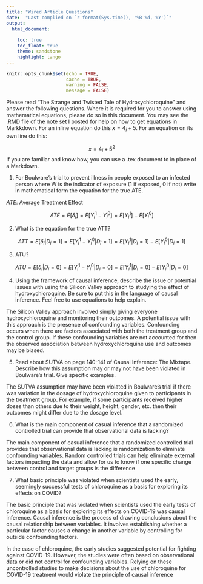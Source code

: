 ```yaml
---
title: "Wired Article Questions"
date:  "Last complied on `r format(Sys.time(), '%B %d, %Y')`"
output:
  html_document: 
  
    toc: true
    toc_float: true
    theme: sandstone
    highlight: tango
---
```


```r
knitr::opts_chunk$set(echo = TRUE,
                      cache = TRUE, 
                      warning = FALSE,
                      message = FALSE)
```

Please read "The Strange and Twisted Tale of Hydroxychloroquine" and answer the following questions.  Where it is required for you to answer using mathematical equations, please do so in this document.  You may see the .RMD file of the note set I posted for help on how to get equations in Markkdown.  For an inline equation do this $x=4_i+5$.  For an equation on its own line do this:

$$x=4_i+5^2$$
If you are familiar and know how, you can use a .tex document to in place of a Markdown.

1.	For Boulware’s trial to prevent illness in people exposed to an infected person where W is the indicator of exposure (1 if exposed, 0 if not) write in mathematical form the equation for the true ATE.

$ATE$: Average Treatment Effect

$$ATE=E[\delta_i]=E[Y_i^1-Y_i^0]=E[Y_i^1]-E[Y_i^0]$$


2.	What is the equation for the true ATT?

$$ATT=E[\delta_i|D_i=1]=E[Y_i^1-Y_i^0|D_i=1]=E[Y_i^1|D_i=1]-E[Y_i^0|D_i=1]$$

3.	ATU?

$$ATU=E[\delta_i|D_i=0]=E[Y_i^1-Y_i^0|D_i=0]=E[Y_i^1|D_i=0]-E[Y_i^0|D_i=0]$$

4.	Using the framework of causal inference, describe the issue or potential issues with using the Silicon Valley approach to studying the effect of hydroxychloroquine.  Be sure to put this in the language of causal inference. Feel free to use equations to help explain.

The Silicon Valley approach involved simply giving everyone hydroxychloroquine and monitoring their outcomes. A potential issue with this approach is the presence of confounding variables. Confounding occurs when there are factors associated with both the treatment group and the control group. If these confounding variables are not accounted for then the observed association between hydroxychloroquine use and outcomes may be biased.


5.	Read about SUTVA on page 140-141 of Causal Inference: The Mixtape.  Describe how this assumption may or may not have been violated in Boulware’s trial.  Give specific examples. 

The SUTVA assumption may have been violated in Boulware's trial if there was variation in the dosage of hydroxychloroquine given to participants in the treatment group. For example, if some participants received higher doses than others due to their weight, height, gender, etc. then their outcomes might differ due to the dosage level.


6.	What is the main component of casual inference that a randomized controlled trial can provide that observational data is lacking?

The main component of casual inference that a randomized controlled trial provides that observational data is lacking is randomization to eliminate confounding variables. Random controlled trials can help eliminate external factors impacting the data and allow for us to know if one specific change between control and target groups is the difference


7.	What basic principle was violated when scientists used the early, seemingly successful tests of chloroquine as a basis for exploring its effects on COVID?


The basic principle that was violated when scientists used the early tests of chloroquine as a basis for exploring its effects on COVID-19 was causal inference. Causal inference is the process of drawing conclusions about the causal relationship between variables. It involves establishing whether a particular factor causes a change in another variable by controlling for outside confounding factors.

In the case of chloroquine, the early studies suggested potential for fighting against COVID-19. However, the studies were often based on observational data or did not control for confounding variables. Relying on these uncontrolled studies to make decisions about the use of chloroquine for COVID-19 treatment would violate the principle of causal inference
